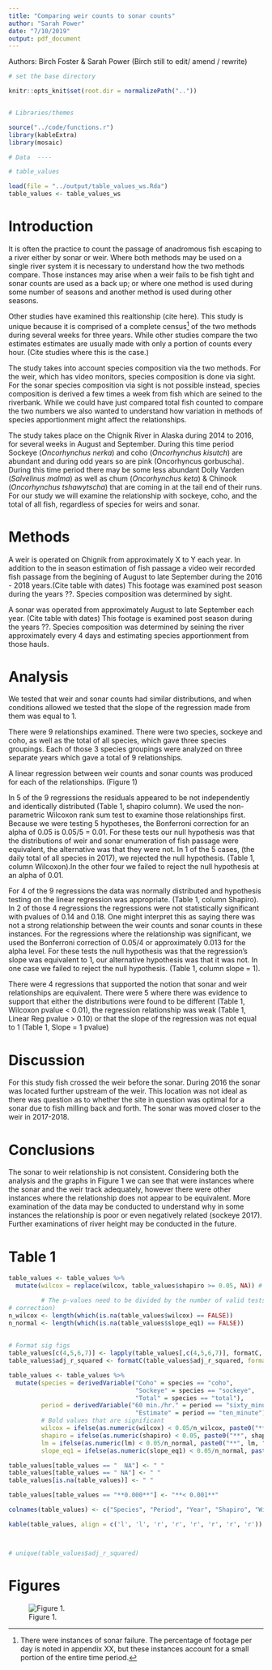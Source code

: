 ```yaml
---
title: "Comparing weir counts to sonar counts"
author: "Sarah Power"
date: "7/10/2019"
output: pdf_document
---
```


Authors: Birch Foster & Sarah Power (Birch still to edit/ amend / rewrite)

```r


# set the base directory

knitr::opts_knit$set(root.dir = normalizePath(".."))


# Libraries/themes

source("../code/functions.r")
library(kableExtra)
library(mosaic)

# Data  ----

# table_values

load(file = "../output/table_values_ws.Rda")
table_values <- table_values_ws
```


# Introduction

It is often the practice to count the passage of anadromous fish escaping to a river either by sonar or weir. Where both methods may be used on a single river system it is necessary to understand how the two methods compare. Those instances may arise when a weir fails to be fish tight and sonar counts are used as a back up; or where one method is used during some number of seasons and another method is used during other seasons.

Other studies have examined this realtionship (cite here). This study is unique because it is comprised of a complete census^[There were instances of sonar failure. The percentage of footage per day is noted in appendix XX, but these instances account for a small portion of the entire time period.] of the two methods during several weeks for three years. While other studies compare the two estimates estimates are usually made with only a portion of counts every hour. (Cite studies where this is the case.)

The study takes into account species composition via the two methods. For the weir, which has video monitors, species composition is done via sight. For the sonar species composition via sight is not possible instead, species composition is derived a few times a week from fish which are seined to the riverbank. While we could have just compared total fish counted to compare the two numbers we also wanted to understand how variation in methods of species apportionment might affect the relationships. 

The study takes place on the Chignik River in Alaska during 2014 to 2016, for several weeks in August and September. During this time period Sockeye (*Oncorhynchus nerka*) and coho (*Oncorhynchus kisutch*) are abundant and during odd years so are pink (Oncorhyncus gorbuscha). During this time period there may be some less abundant Dolly Varden (*Salvelinus malma*) as well as chum (*Oncorhynchus keta*) & Chinook (*Oncorhynchus tshawytscha*) that are coming in at the tail end of their runs. For our study we will examine the relationship with sockeye, coho, and the total of all fish, regardless of species for weirs and sonar.

# Methods

A weir is operated on Chignik from approximately X to Y each year. In addition to the in season estimation of fish passage a video weir recorded fish passage from the begining of August to late September during the 2016 - 2018 years.(Cite table with dates) This footage was examined post season during the years ??. Species composition was determined by sight. 

A sonar was operated from approximately August to late September each year. (Cite table with dates) This footage is examined post season during the years ??. Species composition was determined by seining the river approximately every 4 days and estimating species apportionment from those hauls.

# Analysis
We tested that weir and sonar counts had similar distributions, and when conditions allowed we tested that the slope of the regression made from them was equal to 1. 

There were 9 relationships examined. There were two species, sockeye and coho, as well as the total of all species, which gave three species groupings. Each of those 3 species groupings were analyzed on three separate years which gave a total of 9 relationships.

A linear regression between  weir counts and sonar counts was produced for each of the relationships. (Figure 1) 

In 5 of the 9 regressions the residuals appeared to be not independently and identically distributed (Table 1, shapiro column). We used the non-parametric Wilcoxon rank sum test to examine those relationships first. Because we were testing 5 hypotheses, the Bonferroni correction for an alpha of 0.05 is 0.05/5 = 0.01.
For these tests our null hypothesis was that the distributions of weir and sonar enumeration of fish passage were equivalent, the alternative was that they were not. In 1 of the 5 cases, (the daily total of all species in 2017), we rejected the null hypothesis. (Table 1, column Wilcoxon).In the other four we failed to reject the null hypothesis at an alpha of 0.01.

For 4 of the 9 regressions the data was normally distributed and hypothesis testing on the linear regression was appropriate. (Table 1, column Shapiro). In 2 of those 4 regressions the regressions were not statistically significant with pvalues of 0.14 and 0.18. One might interpret this as saying there was not a strong relationship between the weir counts and sonar counts in these instances. For the regressions where the relationship was significant, we used the Bonferroni correction of 0.05/4 or approximately 0.013 for the alpha level. For these tests the null hypothesis was that the regression's slope was equivalent to 1, our alternative hypothesis was that it was not. In one case we failed to reject the null hypothesis. (Table 1, column slope = 1).

There were 4 regressions that supported the notion that sonar and weir relationships are equivalent. There were 5 where there was evidence to support that either the distributions were found to be different (Table 1, Wilcoxon pvalue < 0.01), the regression relationship was weak (Table 1, Linear Reg pvalue > 0.10) or that the slope of the regression was not equal to 1 (Table 1, Slope = 1 pvalue)

# Discussion

For this study fish crossed the weir before the sonar. During 2016 the sonar was located further upstream of the weir. This location was not ideal as there was question as to whether the site in question was optimal for a sonar due to fish milling back and forth. The sonar was moved closer to the weir in 2017-2018.

# Conclusions

The sonar to weir relationship is not consistent. Considering both the analysis and the graphs in Figure 1 we can see that were instances where the sonar and the weir track adequately, however there were other instances where the relationship does not appear to be equivalent.
More examination of the data may be conducted to understand why in some instances the relationship is poor or even negatively related (sockeye 2017). Further examinations of river height may be conducted in the future.


# Table 1

```r

table_values <- table_values %>%
  mutate(wilcox = replace(wilcox, table_values$shapiro >= 0.05, NA)) # pvalues on normally distributed so we won't report wilcox value

         # The p-values need to be divided by the number of valid tests (Bonferroni
# correction)
n_wilcox <- length(which(is.na(table_values$wilcox) == FALSE))
n_normal <- length(which(is.na(table_values$slope_eq1) == FALSE))        
         
         
# Format sig figs
table_values[c(4,5,6,7)] <- lapply(table_values[,c(4,5,6,7)], formatC,  format="f", digits = 3)
table_values$adj_r_squared <- formatC(table_values$adj_r_squared, format="f", digits = 2)

table_values <- table_values %>%
  mutate(species = derivedVariable("Coho" = species == "coho",
                                   "Sockeye" = species == "sockeye",
                                   "Total" = species == "total"),
         period = derivedVariable("60 min./hr." = period == "sixty_minute",
                                   "Estimate" = period == "ten_minute"),
         # Bold values that are significant
         wilcox = ifelse(as.numeric(wilcox) < 0.05/n_wilcox, paste0("**", wilcox, "**"), wilcox),
         shapiro = ifelse(as.numeric(shapiro) < 0.05, paste0("**", shapiro, "**"), shapiro),
         lm = ifelse(as.numeric(lm) < 0.05/n_normal, paste0("**", lm, "**"), lm),
         slope_eq1 = ifelse(as.numeric(slope_eq1) < 0.05/n_normal, paste0("**", slope_eq1, "**"), slope_eq1))

table_values[table_values == "  NA"] <- " "
table_values[table_values == " NA"] <- " "
table_values[is.na(table_values)] <- " "

table_values[table_values == "**0.000**"] <- "**< 0.001**"

colnames(table_values) <- c("Species", "Period", "Year", "Shapiro", "Wilcoxon", "Linear Reg", "Slope = 1", "Adj $R^2$")

kable(table_values, align = c('l', 'l', 'r', 'r', 'r', 'r', 'r', 'r'))



# unique(table_values$adj_r_squared)
```
\pagebreak
# Figures

<p>
![Figure 1.](../figures/weir60sonar60graphs.png)
</p>

